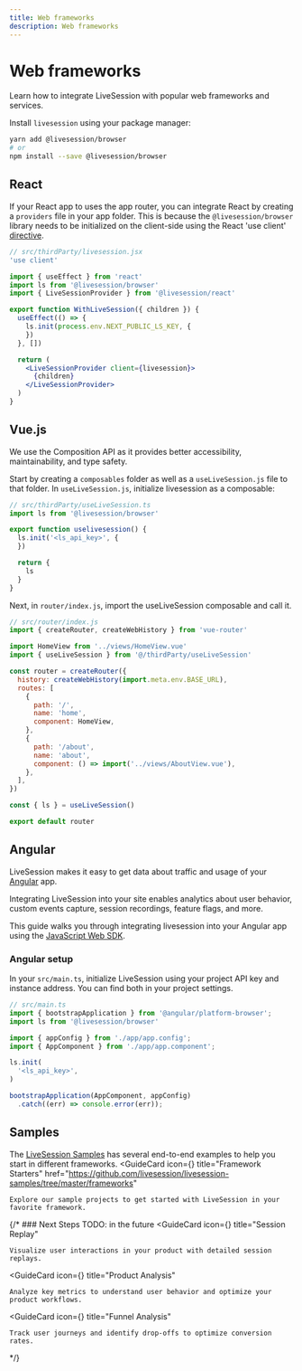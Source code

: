 ```yaml
---
title: Web frameworks
description: Web frameworks
---
```


# Web frameworks
<Subtitle>
    Learn how to integrate LiveSession with popular web frameworks and services.
</Subtitle>

Install `livesession` using your package manager:

```bash @livesession/browser installation
yarn add @livesession/browser
# or
npm install --save @livesession/browser
```

## React
If your React app to uses the app router, you can integrate React by creating a `providers` file in your app folder.
This is because the `@livesession/browser` library needs to be initialized on the client-side using the React 'use client' [directive](https://livesession.io).

```jsx React example
// src/thirdParty/livesession.jsx
'use client'

import { useEffect } from 'react'
import ls from '@livesession/browser'
import { LiveSessionProvider } from '@livesession/react'

export function WithLiveSession({ children }) {
  useEffect(() => {
    ls.init(process.env.NEXT_PUBLIC_LS_KEY, {
    })
  }, [])

  return (
    <LiveSessionProvider client={livesession}>
      {children}
    </LiveSessionProvider>
  )
}
```

## Vue.js
We use the Composition API as it provides better accessibility, maintainability, and type safety.

Start by creating a `composables` folder as well as a `useLiveSession.js` file to that folder.
In `useLiveSession.js`, initialize livesession as a composable:

```js Vue.js example
// src/thirdParty/useLiveSession.ts
import ls from '@livesession/browser'

export function uselivesession() {
  ls.init('<ls_api_key>', {
  })

  return {
    ls
  }
}
````

Next, in `router/index.js`, import the useLiveSession composable and call it.

```js Vue.js usage
// src/router/index.js
import { createRouter, createWebHistory } from 'vue-router'

import HomeView from '../views/HomeView.vue'
import { useLiveSession } from '@/thirdParty/useLiveSession'

const router = createRouter({
  history: createWebHistory(import.meta.env.BASE_URL),
  routes: [
    {
      path: '/',
      name: 'home',
      component: HomeView,
    },
    {
      path: '/about',
      name: 'about',
      component: () => import('../views/AboutView.vue'),
    },
  ],
})

const { ls } = useLiveSession()

export default router
````

## Angular
LiveSession makes it easy to get data about traffic and usage of your [Angular](https://livesession.io) app.

Integrating LiveSession into your site enables analytics about user behavior,
custom events capture, session recordings, feature flags, and more.

This guide walks you through integrating livesession into your Angular app using the [JavaScript Web SDK](https://livesession.io).

### Angular setup
In your `src/main.ts`, initialize LiveSession using your project API key and instance address.
You can find both in your project settings.

```js Angular example
// src/main.ts
import { bootstrapApplication } from '@angular/platform-browser';
import ls from '@livesession/browser'

import { appConfig } from './app/app.config';
import { AppComponent } from './app/app.component';

ls.init(
  '<ls_api_key>',
)

bootstrapApplication(AppComponent, appConfig)
  .catch((err) => console.error(err));
```

## Samples
The [LiveSession Samples](https://github.com/livesession/livesession-samples) has several end-to-end examples to help you start in different frameworks.
<GuideCard
    icon={<IconCode/>}
    title="Framework Starters"
    href="https://github.com/livesession/livesession-samples/tree/master/frameworks"
>
    Explore our sample projects to get started with LiveSession in your favorite framework.
</GuideCard>

{/* ### Next Steps TODO: in the future
<GuideCard
    icon={<IconSessionReplay/>}
    title="Session Replay"
>
    Visualize user interactions in your product with detailed session replays.
</GuideCard>

<GuideCard
    icon={<IconMetrics/>}
    title="Product Analysis"
>
    Analyze key metrics to understand user behavior and optimize your product workflows.
</GuideCard>

<GuideCard
    icon={<IconFunnels/>}
    title="Funnel Analysis"
>
    Track user journeys and identify drop-offs to optimize conversion rates.
</GuideCard> */}